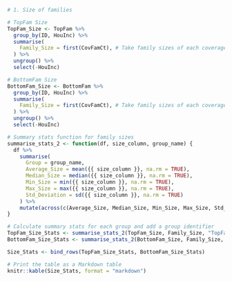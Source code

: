 ```r

# 1. Size of families

# TopFam Size
TopFam_Size <- TopFam %>%
  group_by(ID, HouInc) %>%
  summarise(
    Family_Size = first(CovFamCt), # Take family sizes of each coverage family
  ) %>%
  ungroup() %>%
  select(-HouInc)

# BottomFam Size
BottomFam_Size <- BottomFam %>%
  group_by(ID, HouInc) %>%
  summarise(
    Family_Size = first(CovFamCt), # Take family sizes of each coverage family
  ) %>%
  ungroup() %>%
  select(-HouInc)

# Summary stats function for family sizes
summarise_stats_2 <- function(df, size_column, group_name) {
  df %>%
    summarise(
      Group = group_name,
      Average_Size = mean({{ size_column }}, na.rm = TRUE),
      Median_Size = median({{ size_column }}, na.rm = TRUE),
      Min_Size = min({{ size_column }}, na.rm = TRUE),
      Max_Size = max({{ size_column }}, na.rm = TRUE),
      Std_Deviation = sd({{ size_column }}, na.rm = TRUE)
    ) %>%
    mutate(across(c(Average_Size, Median_Size, Min_Size, Max_Size, Std_Deviation), ~round(.x, 1)))
}

# Calculate summary stats for each group and add a group identifier
TopFam_Size_Stats <- summarise_stats_2(TopFam_Size, Family_Size, "TopFam")
BottomFam_Size_Stats <- summarise_stats_2(BottomFam_Size, Family_Size, "BottomFam")

Size_Stats <- bind_rows(TopFam_Size_Stats, BottomFam_Size_Stats)

# Print the table as a Markdown table
knitr::kable(Size_Stats, format = "markdown")

```